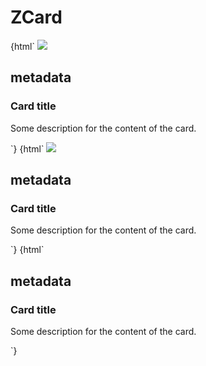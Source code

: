
<Meta title="ZCard" component="z-card" />

# ZCard

<Preview>
  <Story name="ZCard with image">
    {html`
      <z-card
        .variant="${radios("Variant", { default: "", ...CardVariants }, "")}"
        .clickable="${boolean("Clickable", false)}"
        style="width: 356px;"
      >
        <img
          slot="cover"
          src="https://i.pinimg.com/originals/b9/fc/7e/b9fc7e6b2dd2ca128bcc3412e68994f0.jpg"
        />
        <h2 class="body-5" slot="metadata">metadata</h2>
        <h3 slot="title">Card title</h3>
        <p class="body-3" slot="text">
          Some description for the content of the card.
        </p>
        <z-icon name="share" slot="action"></z-icon>
        <z-icon name="delete" slot="action"></z-icon>
      </z-card>
    `}
  </Story>
</Preview>

<Preview>
  <Story name="ZCard with image and icon">
    {html`
      <z-card
        cover-icon="play-filled"
        .variant="${radios("Variant", { default: "", ...CardVariants }, "")}"
        .clickable="${boolean("Clickable", false)}"
        style="width: 356px;"
      >
        <img
          slot="cover"
          src="https://i.pinimg.com/originals/b9/fc/7e/b9fc7e6b2dd2ca128bcc3412e68994f0.jpg"
        />
        <h2 class="body-5" slot="metadata">metadata</h2>
        <h3 slot="title">Card title</h3>
        <p class="body-3" slot="text">
          Some description for the content of the card.
        </p>
        <z-icon name="share" slot="action"></z-icon>
        <z-icon name="delete" slot="action"></z-icon>
      </z-card>
    `}
  </Story>
</Preview>

<Preview>
  <Story name="ZCard color cover">
    {html`
      <z-card
        .variant="${radios("Variant", { default: "", ...CardVariants }, "")}"
        .clickable="${boolean("Clickable", false)}"
        style="--z-card--color-cover-background: orange; width: 356px;"
      >
        <h2 class="body-5" slot="metadata">metadata</h2>
        <h3 slot="title">Card title</h3>
        <p class="body-3" slot="text">
          Some description for the content of the card.
        </p>
        <z-icon name="share" slot="action"></z-icon>
        <z-icon name="delete" slot="action"></z-icon>
      </z-card>
    `}
  </Story>
</Preview>

<Props of="z-card" />
